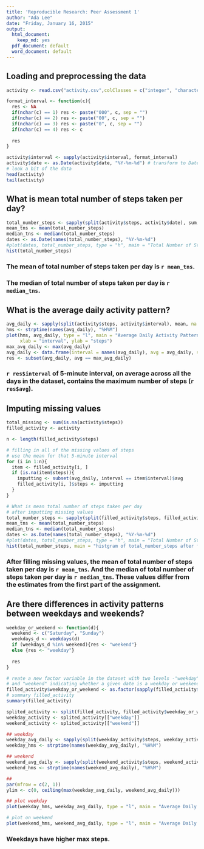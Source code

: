 ```yaml
---
title: 'Reproducible Research: Peer Assessment 1'
author: "Ada Lee"
date: "Friday, January 16, 2015"
output:
  html_document:
    keep_md: yes
  pdf_document: default
  word_document: default
---
```




## Loading and preprocessing the data
```r
activity <- read.csv("activity.csv",colClasses = c("integer", "character", "character"))

format_interval <- function(c){
  res <- NA
  if(nchar(c) == 1) res <- paste("000", c, sep = "")
  if(nchar(c) == 2) res <- paste("00", c, sep = "")
  if(nchar(c) == 3) res <- paste("0", c, sep = "")
  if(nchar(c) == 4) res <- c
  
  res
}

activity$interval <- sapply(activity$interval, format_interval)
activity$date <- as.Date(activity$date, "%Y-%m-%d") # transform to Date
# look a bit of the data
head(activity)
tail(activity)
```

## What is mean total number of steps taken per day?
```r
total_number_steps <- sapply(split(activity$steps, activity$date), sum, na.rm = TRUE)
mean_tns <- mean(total_number_steps)
median_tns <- median(total_number_steps)
dates <- as.Date(names(total_number_steps), "%Y-%m-%d")
#plot(dates, total_number_steps, type = "h", main = "Total Number of Steps Taken Each Day (2012)")
hist(total_number_steps)
```

### The mean of total number of steps taken per day is `r mean_tns`.  
### The median of total number of steps taken per day is `r median_tns`.

## What is the average daily activity pattern?
```r
avg_daily <- sapply(split(activity$steps, activity$interval), mean, na.rm = TRUE)
hms <- strptime(names(avg_daily), "%H%M")
plot(hms, avg_daily, type = "l", main = "Average Daily Activity Pattern",  
     xlab = "interval", ylab = "steps")
max_avg_daily <- max(avg_daily)
avg_daily <- data.frame(interval = names(avg_daily), avg = avg_daily, stringsAsFactors = FALSE)
res <- subset(avg_daily, avg == max_avg_daily)
```
### `r res$interval` of 5-minute interval, on average across all the days in the dataset, contains the maximum number of steps (`r res$avg`).

## Imputing missing values
```r
total_missing <- sum(is.na(activity$steps))
filled_activity <- activity

n <- length(filled_activity$steps)

# filling in all of the missing values of steps
# use the mean for that 5-minute interval
for (i in 1:n){
  item <- filled_activity[i, ]
  if (is.na(item$steps)){
    imputting <- subset(avg_daily, interval == item$interval)$avg
    filled_activity[i, ]$steps <- imputting
  }
}

# What is mean total number of steps taken per day
# after imputting missing values
total_number_steps <- sapply(split(filled_activity$steps, filled_activity$date), sum, na.rm = TRUE)
mean_tns <- mean(total_number_steps)
median_tns <- median(total_number_steps)
dates <- as.Date(names(total_number_steps), "%Y-%m-%d")
#plot(dates, total_number_steps, type = "h", main = "Total Number of Steps Taken Each Day (2012)")
hist(total_number_steps, main = "histgram of total_number_steps after filling missing value")  
```

### After filling missing values, the mean of total number of steps taken per day is `r mean_tns`. And the median of total number of steps taken per day is `r median_tns`. These values differ from the estimates from the first part of the assignment. 

## Are there differences in activity patterns between weekdays and weekends?
```r
weekday_or_weekend <- function(d){
  weekend <- c("Saturday", "Sunday")
  weekdays_d <- weekdays(d)
  if (weekdays_d %in% weekend){res <- "weekend"}
  else {res <- "weekday"}
  
  res
}

# reate a new factor variable in the dataset with two levels -"weekday" 
# and "weekend" indicating whether a given date is a weekday or weekend day
filled_activity$weekday_or_weekend <- as.factor(sapply(filled_activity$date, weekday_or_weekend))
# summary filled_activity
summary(filled_activity)

splited_activity <- split(filled_activity, filled_activity$weekday_or_weekend)
weekday_activity <- splited_activity[["weekday"]]
weekend_activity <- splited_activity[["weekend"]]

## weekday 
weekday_avg_daily <- sapply(split(weekday_activity$steps, weekday_activity$interval),mean)
weekday_hms <- strptime(names(weekday_avg_daily), "%H%M")

## weekend
weekend_avg_daily <- sapply(split(weekend_activity$steps, weekend_activity$interval), mean)
weekend_hms <- strptime(names(weekend_avg_daily), "%H%M")

## 
par(mfrow = c(2, 1))
ylim <- c(0, ceiling(max(weekday_avg_daily, weekend_avg_daily)))

## plot weekday
plot(weekday_hms, weekday_avg_daily, type = "l", main = "Average Daily Activity Pattern on Weekday", ylim=ylim,   xlab = "interval", ylab = "steps")

# plot on weekend
plot(weekend_hms, weekend_avg_daily, type = "l", main = "Average Daily Activity Pattern on Weekend", ylim=ylim,   xlab = "interval", ylab = "steps")
```

### Weekdays have higher max steps.

